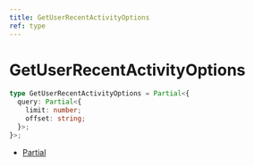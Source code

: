 ```yaml
---
title: GetUserRecentActivityOptions
ref: type
---
```


# GetUserRecentActivityOptions

```ts
type GetUserRecentActivityOptions = Partial<{
  query: Partial<{
    limit: number;
    offset: string;
  }>;
}>;
```

- [Partial](https://www.typescriptlang.org/docs/handbook/utility-types.html#partialtype)
